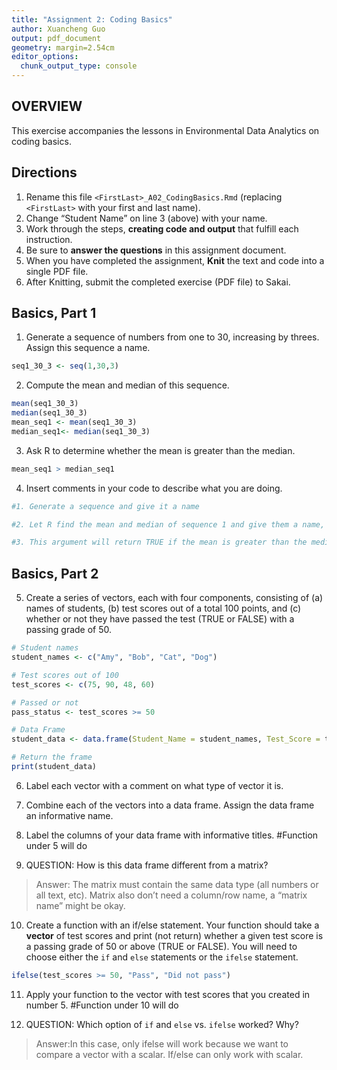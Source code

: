 ```yaml
---
title: "Assignment 2: Coding Basics"
author: Xuancheng Guo
output: pdf_document
geometry: margin=2.54cm
editor_options: 
  chunk_output_type: console
---
```


## OVERVIEW

This exercise accompanies the lessons in Environmental Data Analytics on coding basics.

## Directions

1.  Rename this file `<FirstLast>_A02_CodingBasics.Rmd` (replacing `<FirstLast>` with your first and last name).
2.  Change "Student Name" on line 3 (above) with your name.
3.  Work through the steps, **creating code and output** that fulfill each instruction.
4.  Be sure to **answer the questions** in this assignment document.
5.  When you have completed the assignment, **Knit** the text and code into a single PDF file.
6.  After Knitting, submit the completed exercise (PDF file) to Sakai.

## Basics, Part 1

1.  Generate a sequence of numbers from one to 30, increasing by threes. Assign this sequence a name.
```r
seq1_30_3 <- seq(1,30,3)
```
2.  Compute the mean and median of this sequence.
```r
mean(seq1_30_3)
median(seq1_30_3)
mean_seq1 <- mean(seq1_30_3)
median_seq1<- median(seq1_30_3)
```

3.  Ask R to determine whether the mean is greater than the median.
```r
mean_seq1 > median_seq1
```


4.  Insert comments in your code to describe what you are doing.

```r
#1. Generate a sequence and give it a name

#2. Let R find the mean and median of sequence 1 and give them a name, correspondingly

#3. This argument will return TRUE if the mean is greater than the median, but in this case, the argument is false. 

```

## Basics, Part 2

5.  Create a series of vectors, each with four components, consisting of (a) names of students, (b) test scores out of a total 100 points, and (c) whether or not they have passed the test (TRUE or FALSE) with a passing grade of 50.

```r
# Student names
student_names <- c("Amy", "Bob", "Cat", "Dog")

# Test scores out of 100
test_scores <- c(75, 90, 48, 60)

# Passed or not
pass_status <- test_scores >= 50

# Data Frame
student_data <- data.frame(Student_Name = student_names, Test_Score = test_scores, Pass_Status = pass_status)

# Return the frame
print(student_data)
```

6.  Label each vector with a comment on what type of vector it is.

7.  Combine each of the vectors into a data frame. Assign the data frame an informative name.

8.  Label the columns of your data frame with informative titles.
#Function under 5 will do

9.  QUESTION: How is this data frame different from a matrix?

> Answer: The matrix must contain the same data type (all numbers or all text, etc). Matrix also don't need a column/row name, a "matrix name" might be okay. 

10. Create a function with an if/else statement. Your function should take a **vector** of test scores and print (not return) whether a given test score is a passing grade of 50 or above (TRUE or FALSE). You will need to choose either the `if` and `else` statements or the `ifelse` statement. 
```r
ifelse(test_scores >= 50, "Pass", "Did not pass")
```

11. Apply your function to the vector with test scores that you created in number 5.
#Function under 10 will do

12. QUESTION: Which option of `if` and `else` vs. `ifelse` worked? Why?

> Answer:In this case, only ifelse will work because we want to compare a vector with a scalar. If/else can only work with scalar. 
